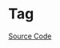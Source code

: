 
<Meta of={TagStories} />

# Tag

<Description of={Tag} />

[Source Code](https://github.com/Mezzanine-UI/mezzanine/blob/main/packages/react/src/Tag/Tag.tsx)

<ArgTypes of={Tag} />
